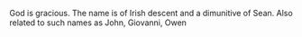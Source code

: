 God is gracious.  The name is of Irish descent and a dimunitive of Sean.
Also related to such names as John, Giovanni, Owen

{{wikify}}
